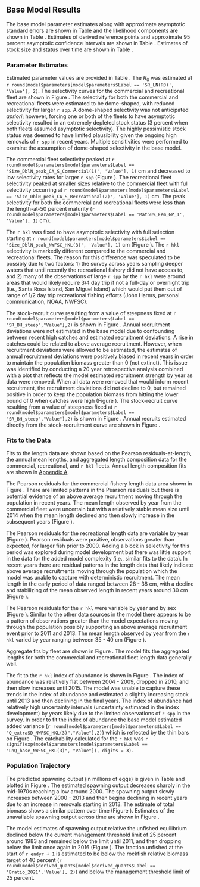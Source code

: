 ## Base Model Results

The base model parameter estimates along with approximate asymptotic standard errors are shown in Table \ref{tab:params} and the likelihood components are shown in Table \ref{tab:likes}. Estimates of derived reference points and approximate 95 percent asymptotic confidence intervals are shown in Table \ref{tab:referenceES}. Estimates of stock size and status over time are shown in Table \ref{tab:timeseries}. 

### Parameter Estimates

Estimated parameter values are provided in Table \ref{tab:params}. The $R_0$ was estimated at `r round(model$parameters[model$parameters$Label == 'SR_LN(R0)', 'Value'], 2)`. The selectivity curves for the commercial and recreational fleet are shown in Figure \ref{fig:selex}. The selectivity for both the commercial and recreational fleets were estimated to be dome-shaped, with reduced selectivity for larger `r spp`. A dome-shaped selectivity was not anticipated *apriori*; however, forcing one or both of the fleets to have asymptotic selectivity resulted in an extremely depleted stock status (3 percent when both fleets assumed asymptotic selectivity). The highly pessimistic stock status was deemed to have limited plausibility given the ongoing high removals of `r spp` in recent years. Multiple sensitivities were performed to examine the assumption of dome-shaped selectivity in the base model. 

The commercial fleet selectivity peaked at `r round(model$parameters[model$parameters$Label == 'Size_DblN_peak_CA_S_Commercial(1)', 'Value'], 1)` cm and decreased to low selectivity rates for larger `r spp` (Figure \ref{fig:selex}). The recreational fleet selectivity peaked at smaller sizes relative to the commercial fleet with full selectivity occurring at `r round(model$parameters[model$parameters$Label == 'Size_DblN_peak_CA_S_Recreational(2)', 'Value'], 1)` cm. The peak selectivity for both the commercial and recreational fleets were less than the length-at-50 percent maturity (`r round(model$parameters[model$parameters$Label == 'Mat50%_Fem_GP_1', 'Value'], 1)` cm). 

The `r hkl` was fixed to have asymptotic selectivity with full selection starting at `r round(model$parameters[model$parameters$Label == 'Size_DblN_peak_NWFSC_HKL(3)', 'Value'], 1)` cm (Figure \ref{fig:selex}). The `r hkl` selectivity is markedly different compared to the commercial and recreational fleets. The reason for this difference was speculated to be possibly due to two factors: 1) the survey across years sampling deeper waters that until recently the recreational fishery did not have access to, and 2) many of the observations of large `r spp` by the `r hkl` were around areas that would likely require 3/4  day trip if not a full-day or overnight trip (i.e., Santa Rosa Island, San Miguel Island) which would put them out of range of 1/2 day trip recreational fishing efforts (John Harms, personal communication, NOAA, NWFSC). 

The stock-recruit curve resulting from a value of steepness fixed at `r round(model$parameters[model$parameters$Label == "SR_BH_steep","Value"],2)` is shown in Figure \ref{fig:bh-curve}. Annual recruitment deviations were not estimated in the base model due to confounding between recent high catches and estimated recruitment deviations. A rise in catches could be related to above average recruitment. However, when recruitment deviations were allowed to be estimated, the estimates of annual recruitment deviations were positively biased in recent years in order to maintain the population biomass greater than 0 (not extinct). This issue was identified by conducting a 20 year retrospective analysis combined with a plot that reflects the model estimated recruitment strength by year as data were removed. When all data were removed that would inform recent recruitment, the recruitment deviations did not decline to 0, but remained positive in order to keep the population biomass from hitting the lower bound of 0 when catches were high (Figure \ref{fig:squid-rec}). The stock-recruit curve resulting from a value of steepness fixed at `r round(model$parameters[model$parameters$Label == "SR_BH_steep","Value"],2)` is shown in Figure \ref{fig:bh-curve}. Annual recruits estimated directly from the stock-recruitment curve are shown in Figure \ref{fig:recruits}. 


### Fits to the Data

Fits to the length data are shown based on the Pearson residuals-at-length, the annual mean lengths, and aggregated length composition data for the commercial, recreational, and `r hkl` fleets. Annual length composition fits are shown in [Appendix A](#append_a).  

The Pearson residuals for the commercial fishery length data area shown in Figure \ref{fig:com-pearson}. There are limited patterns in the Pearson residuals but there is potential evidence of an above average recruitment moving through the population in recent years. The mean length observed by year from the commercial fleet were uncertain but with a relatively stable mean size until 2014 when the mean length declined and then slowly increase in the subsequent years (Figure \ref{fig:com-mean-len-fit}).  

The Pearson residuals for the recreational length data are variable by year (Figure \ref{fig:rec-pearson}). Pearson residuals were positive, observations greater than expected, for larger fish prior to 2000. Adding a block in selectivity for this period was explored during model development but there was little support in the data for the added model complexity (i.e., similar fits to the data). In recent years there are residual patterns in the length data that likely indicate above average recruitments moving through the population which the model was unable to capture with deterministic recruitment. The mean length in the early period of data ranged between 28 - 38 cm, with a decline and stabilizing of the mean observed length in recent years around 30 cm (Figure \ref{fig:rec-mean-len-fit}). 

The Pearson residuals for the `r hkl` were variable by year and by sex (Figure \ref{fig:hkl-pearson}). Similar to the other data sources in the model there appears to be a pattern of observations greater than the model expectations moving through the population possibly supporting an above average recruitment event prior to 2011 and 2013. The mean length observed by year from the `r hkl` varied by year ranging between 35 - 40 cm (Figure \ref{fig:hkl-mean-len-fit}). 

Aggregate fits by fleet are shown in Figure \ref{fig:agg-len-fit}. The model fits the aggregated lengths for both the commercial and recreational fleet length data generally well. 

The fit to the `r hkl` index of abundance is shown in Figure \ref{fig:index-fit}. The index of abundance was relatively flat between 2004 - 2009, dropped in 2010, and then slow increases until 2015. The model was unable to capture these trends in the index of abundance and estimated a slightly increasing stock until 2013 and then declining in the final years.  The index of abundance had relatively high uncertainty intervals (uncertainty estimated in the index development) by years likely due to the limited observations of `r spp` in the survey. In order to fit the index of abundance the base model estimated  added variance (`r round(model$parameters[model$parameters$Label == "Q_extraSD_NWFSC_HKL(3)","Value"],2)`) which is reflected by the thin bars on Figure \ref{fig:index-fit}. The catchability calculated for the `r hkl` was `r signif(exp(model$parameters[model$parameters$Label == "LnQ_base_NWFSC_HKL(3)", "Value"]), digits = 3)`.

### Population Trajectory

The predicted spawning output (in millions of eggs) is given in Table \ref{tab:timeseries} and plotted in Figure \ref{fig:ssb}. The estimated spawning output decreases sharply in the mid-1970s reaching a low around 2000. The spawning output slowly increases between 2000 - 2013 and then begins declining in recent years due to an increase in removals starting in 2013. The estimate of total biomass shows a similar pattern over time (Figure \ref{fig:tot-bio}). Estimates of the unavailable spawning output across time are shown in Figure \ref{fig:ssb-unavailable}. 

The model estimates of spawning output relative the unfished equilibrium declined below the current management threshold limit of 25 percent around 1983 and remained below the limit until 2011, and then dropping below the limit once again in 2016 (Figure \ref{fig:depl}). The fraction unfished at the start of `r endyr + 1` is estimated to be below the rockfish relative biomass target of 40 percent (`r round(model$derived_quants[model$derived_quants$Label == 'Bratio_2021','Value'], 2)`) and below the management threshold limit of 25 percent.   



